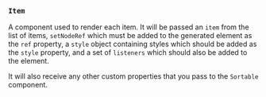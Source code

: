 ### `Item`

A component used to render each item.  It will be passed an `item` from the
list of items, `setNodeRef` which must be added to the generated element as
the `ref` property, a `style` object containing styles which should be added
as the `style` property, and a set of `listeners` which should also be added
to the element.

It will also receive any other custom properties that you pass to the
`Sortable` component.
